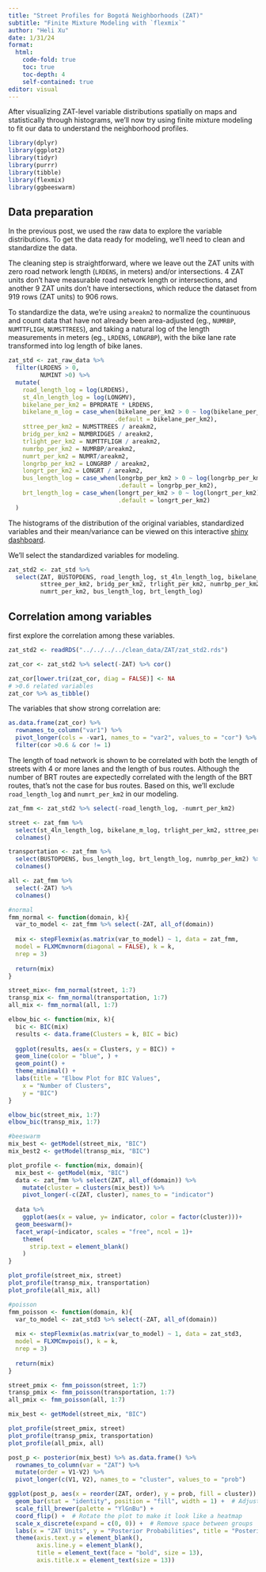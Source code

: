 ```yaml
---
title: "Street Profiles for Bogotá Neighborhoods (ZAT)"
subtitle: "Finite Mixture Modeling with `flexmix`"
author: "Heli Xu"
date: 1/31/24
format: 
  html:
    code-fold: true
    toc: true
    toc-depth: 4
    self-contained: true
editor: visual
---
```


After visualizing ZAT-level variable distributions spatially on maps and statistically through histograms, we'll now try using finite mixture modeling to fit our data to understand the neighborhood profiles.

```r
library(dplyr)
library(ggplot2)
library(tidyr)
library(purrr)
library(tibble)
library(flexmix)
library(ggbeeswarm)

```

## Data preparation

In the previous post, we used the raw data to explore the variable distributions. To get the data ready for modeling, we'll need to clean and standardize the data.

The cleaning step is straightforward, where we leave out the ZAT units with zero road network length (`LRDENS`, in meters) and/or intersections. 4 ZAT units don't have measurable road network length or intersections, and another 9 ZAT units don't have intersections, which reduce the dataset from 919 rows (ZAT units) to 906 rows.

To standardize the data, we're using `areakm2` to normalize the countinuous and count data that have not already been area-adjusted (eg., `NUMRBP`, `NUMTTFLIGH`, `NUMSTTREES`), and taking a natural log of the length measurements in meters (eg., `LRDENS`, `LONGRBP`), with the bike lane rate transformed into log length of bike lanes.

```r
zat_std <- zat_raw_data %>%
  filter(LRDENS > 0, 
         NUMINT >0) %>% 
  mutate(
    road_length_log = log(LRDENS),
    st_4ln_length_log = log(LONGMV),
    bikelane_per_km2 = BPRDRATE * LRDENS,
    bikelane_m_log = case_when(bikelane_per_km2 > 0 ~ log(bikelane_per_km2),
                              .default = bikelane_per_km2),
    sttree_per_km2 = NUMSTTREES / areakm2,
    bridg_per_km2 = NUMBRIDGES / areakm2,
    trlight_per_km2 = NUMTTFLIGH / areakm2,
    numrbp_per_km2 = NUMRBP/areakm2,
    numrt_per_km2 = NUMRT/areakm2,
    longrbp_per_km2 = LONGRBP / areakm2,
    longrt_per_km2 = LONGRT / areakm2,
    bus_length_log = case_when(longrbp_per_km2 > 0 ~ log(longrbp_per_km2),
                               .default = longrbp_per_km2),
    brt_length_log = case_when(longrt_per_km2 > 0 ~ log(longrt_per_km2),
                               .default = longrt_per_km2)
  ) 
```

The histograms of the distribution of the original variables, standardized variables and their mean/variance can be viewed on this interactive [shiny dashboard](https://heli-xu.shinyapps.io/zat-indicator/).

We'll select the standardized variables for modeling.

```r
zat_std2 <- zat_std %>% 
  select(ZAT, BUSTOPDENS, road_length_log, st_4ln_length_log, bikelane_m_log, 
         sttree_per_km2, bridg_per_km2, trlight_per_km2, numrbp_per_km2,
         numrt_per_km2, bus_length_log, brt_length_log)
```

## Correlation among variables

first explore the correlation among these variables.

```r
zat_std2 <- readRDS("../../../../clean_data/ZAT/zat_std2.rds")

zat_cor <- zat_std2 %>% select(-ZAT) %>% cor()

zat_cor[lower.tri(zat_cor, diag = FALSE)] <- NA
# >0.6 related variables
zat_cor %>% as_tibble()
```

The variables that show strong correlation are:

```r
as.data.frame(zat_cor) %>%
  rownames_to_column("var1") %>% 
  pivot_longer(cols = -var1, names_to = "var2", values_to = "cor") %>% 
  filter(cor >0.6 & cor != 1)
```

The length of toad network is shown to be correlated with both the length of streets with 4 or more lanes and the length of bus routes. Although the number of BRT routes are expectedly correlated with the length of the BRT routes, that's not the case for bus routes. Based on this, we'll exclude `road_length_log` and `numrt_per_km2` in our modeling.

```r

zat_fmm <- zat_std2 %>% select(-road_length_log, -numrt_per_km2)

street <- zat_fmm %>% 
  select(st_4ln_length_log, bikelane_m_log, trlight_per_km2, sttree_per_km2, bridg_per_km2) %>% 
  colnames()

transportation <- zat_fmm %>% 
  select(BUSTOPDENS, bus_length_log, brt_length_log, numrbp_per_km2) %>% 
  colnames()

all <- zat_fmm %>% 
  select(-ZAT) %>% 
  colnames()

#normal
fmm_normal <- function(domain, k){
  var_to_model <- zat_fmm %>% select(-ZAT, all_of(domain))
  
  mix <- stepFlexmix(as.matrix(var_to_model) ~ 1, data = zat_fmm, 
  model = FLXMCmvnorm(diagonal = FALSE), k = k, 
  nrep = 3)
  
  return(mix)
}

street_mix<- fmm_normal(street, 1:7)
transp_mix <- fmm_normal(transportation, 1:7)
all_mix <- fmm_normal(all, 1:7)

elbow_bic <- function(mix, k){
  bic <- BIC(mix)
  results <- data.frame(Clusters = k, BIC = bic)
  
  ggplot(results, aes(x = Clusters, y = BIC)) +
  geom_line(color = "blue", ) +
  geom_point() +
  theme_minimal() +
  labs(title = "Elbow Plot for BIC Values",
    x = "Number of Clusters",
    y = "BIC")
}

elbow_bic(street_mix, 1:7)
elbow_bic(transp_mix, 1:7)

#beeswarm
mix_best <- getModel(street_mix, "BIC")
mix_best2 <- getModel(transp_mix, "BIC")

plot_profile <- function(mix, domain){
  mix_best <- getModel(mix, "BIC")
  data <- zat_fmm %>% select(ZAT, all_of(domain)) %>% 
    mutate(cluster = clusters(mix_best)) %>% 
    pivot_longer(-c(ZAT, cluster), names_to = "indicator")
  
  data %>% 
    ggplot(aes(x = value, y= indicator, color = factor(cluster)))+
  geom_beeswarm()+
  facet_wrap(~indicator, scales = "free", ncol = 1)+
    theme(
      strip.text = element_blank()
    )
}

plot_profile(street_mix, street)
plot_profile(transp_mix, transportation)
plot_profile(all_mix, all)


```

```r
#poisson
fmm_poisson <- function(domain, k){
  var_to_model <- zat_std3 %>% select(-ZAT, all_of(domain))
  
  mix <- stepFlexmix(as.matrix(var_to_model) ~ 1, data = zat_std3, 
  model = FLXMCmvpois(), k = k, 
  nrep = 3)
  
  return(mix)
}

street_pmix <- fmm_poisson(street, 1:7)
transp_pmix <- fmm_poisson(transportation, 1:7)
all_pmix <- fmm_poisson(all, 1:7)

mix_best <- getModel(street_mix, "BIC")

plot_profile(street_pmix, street)
plot_profile(transp_pmix, transportation)
plot_profile(all_pmix, all)
```

```r
post_p <- posterior(mix_best) %>% as.data.frame() %>% 
  rownames_to_column(var = "ZAT") %>% 
  mutate(order = V1-V2) %>% 
  pivot_longer(c(V1, V2), names_to = "cluster", values_to = "prob")

ggplot(post_p, aes(x = reorder(ZAT, order), y = prob, fill = cluster)) +
  geom_bar(stat = "identity", position = "fill", width = 1) +  # Adjust the width to fill the space
  scale_fill_brewer(palette = "YlGnBu") +
  coord_flip() +  # Rotate the plot to make it look like a heatmap
  scale_x_discrete(expand = c(0, 0)) +  # Remove space between groups
  labs(x = "ZAT Units", y = "Posterior Probabilities", title = "Posterior Probabilities of Cluster Assignment of Each ZAT Unit") +
  theme(axis.text.y = element_blank(),
        axis.line.y = element_blank(),
        title = element_text(face = "bold", size = 13),
        axis.title.x = element_text(size = 13))
```
